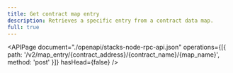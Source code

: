 ```yaml
---
title: Get contract map entry
description: Retrieves a specific entry from a contract data map.
full: true
---
```


<APIPage
  document="./openapi/stacks-node-rpc-api.json"
  operations={[{ path: '/v2/map_entry/{contract_address}/{contract_name}/{map_name}', method: 'post' }]}
  hasHead={false}
/>